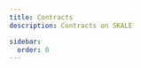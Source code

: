 ```yaml
---
title: Contracts
description: Contracts on SKALE

sidebar:
  order: 0
---
```




<CardGrid>
	<LinkCard
		title="Hardhat"
		href="/builders/tools/contracts/hardhat"
		description="Contract development environment for EVM blockchains"
	/>
	<LinkCard
		title="Multicall"
		href="/builders/tools/contracts/multicall"
		description="Multicall smart contract deployed on SKALE Chains"
	/>
</CardGrid>
